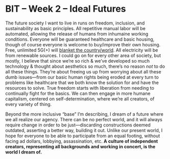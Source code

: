 # BIT – Week 2 – Ideal Futures

The future society I want to live in runs on freedom, inclusion, and sustainability as basic principles. All repetitive manual labor will be automated, allowing the release of humans from inhumaine working conditions. Everyone will be guaranteed healthcare and basic housing, though of course everyone is welcome to buy/improve their own housing. Free, unlimited 5G(+) will [blanket the country/world](https://twitter.com/rauchg/status/812403716133425152?s=20). All electricity will be from renewable sources. I could go on for every other area of society, but mostly, I believe that since we’re so rich & we’ve developed so much technology & thought about aesthetics so much, there’s no reason *not* to do all these things. They’re about freeing us up from worrying about all these dumb issues—from our basic human rights being eroded at every turn to problems like healthcare that we both know the solution for and have the resources to solve. True freedom starts with liberation from needing to continually fight for the basics. We can then engage in more humane capitalism, centered on self-determination, where we’re all creators, of every variety of thing.

Beyond the more inclusive “base” I’m describing, I dream of a future where we all realize our agency. There can be no perfect world, and it will always require change in order to be just—discarding constructions deemed outdated, asserting a better way, building it out. Unlike our present world, I hope for everyone to be able to participate from an equal footing, without facing ad dollars, lobbying, assassination, etc. **A culture of independent creators, representing all backgrounds and working in concert, is the world I dream of.**
